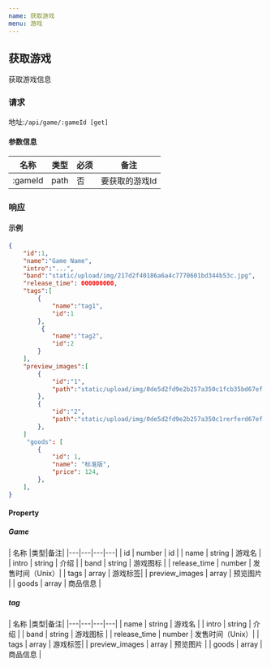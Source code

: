 ```yaml
---
name: 获取游戏
menu: 游戏
---
```


## 获取游戏
获取游戏信息  
### 请求
地址:`/api/game/:gameId [get]`

#### 参数信息

| 名称 |类型|必须|备注|
|---|---|---|---|
| :gameId | path | 否 | 要获取的游戏Id |

### 响应

#### 示例
```json
{
    "id":1,
    "name":"Game Name",
    "intro":"...",
    "band":"static/upload/img/217d2f40186a6a4c7770601bd344b53c.jpg",
    "release_time": 000000000,
    "tags":[
        {
            "name":"tag1",
            "id":1
        },
         {
            "name":"tag2",
            "id":2
        }
    ],
    "preview_images":[
        {
            "id":"1",
            "path":"static/upload/img/0de5d2fd9e2b257a350c1fcb35bd67ef.jpg"
        },
        {
            "id":"2",
            "path":"static/upload/img/0de5d2fd9e2b257a350c1rerferd67ef.jpg"
        },
    ]
     "goods": [
        {
            "id": 1,
            "name": "标准版",
            "price": 124,
        },
    ],
}
```

#### Property
##### Game
| 名称 |类型|备注|
|---|---|---|---|
| id | number |  id |
| name | string |  游戏名 |
| intro | string |  介绍 |
| band | string | 游戏图标 |
| release_time | number | 发售时间（Unix）|
| tags | array | 游戏标签|
| preview_images | array | 预览图片 |
| goods | array | 商品信息 |


##### tag 
| 名称 |类型|备注|
|---|---|---|---|
| name | string |  游戏名 |
| intro | string |  介绍 |
| band | string | 游戏图标 |
| release_time | number | 发售时间（Unix）|
| tags | array | 游戏标签|
| preview_images | array | 预览图片 |
| goods | array | 商品信息 |